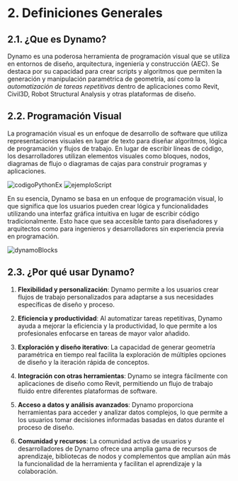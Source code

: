
# 2. Definiciones Generales
## 2.1. ¿Que es Dynamo?
Dynamo es una poderosa herramienta de programación visual 
que se utiliza en entornos de diseño, arquitectura, ingeniería 
y construcción (AEC). Se destaca por su capacidad para crear scripts 
y algoritmos que permiten la generación y manipulación paramétrica 
de geometría, así como la *automatización de tareas repetitivas* 
dentro de aplicaciones como Revit, Civil3D, Robot Structural Analysis 
y otras plataformas de diseño.

## 2.2. Programación Visual
La programación visual es un enfoque de desarrollo de software 
que utiliza representaciones visuales en lugar de texto para diseñar algoritmos, 
lógica de programación y flujos de trabajo. En lugar de escribir líneas de código, 
los desarrolladores utilizan elementos visuales como bloques, nodos, 
diagramas de flujo o diagramas de cajas para construir programas y aplicaciones.

<div style={{ display: 'flex', justifyContent: 'center' }}>
  <img
    src={require('./img/codigoPythonEx.png').default}
    alt="codigoPythonEx"
    style={{ width: '40%', marginRight: '10px' }}
  />
  <img
    src={require('./img/ejemploScript.png').default}
    alt="ejemploScript"
    style={{ width: '60%', marginLeft: '10px' }}
  />
</div>


En su esencia, Dynamo se basa en un enfoque de programación visual,
lo que significa que los usuarios pueden crear lógica y 
funcionalidades utilizando una interfaz gráfica intuitiva 
en lugar de escribir código tradicionalmente. 
Esto hace que sea accesible tanto para diseñadores y arquitectos como 
para ingenieros y desarrolladores sin experiencia previa en programación.

<div style={{ textAlign: 'center' }}>
  <img
  src={require('./img/dynamoBlocks.png').default}
  alt="dynamoBlocks"/>
</div>


## 2.3. ¿Por qué usar Dynamo?

1. **Flexibilidad y personalización**: Dynamo permite a los usuarios crear 
flujos de trabajo personalizados para adaptarse a sus necesidades 
específicas de diseño y proceso.

2. **Eficiencia y productividad**: Al automatizar tareas repetitivas, 
Dynamo ayuda a mejorar la eficiencia y la productividad, 
lo que permite a los profesionales enfocarse en tareas de mayor valor añadido.

3. **Exploración y diseño iterativo**: La capacidad de generar geometría paramétrica 
en tiempo real facilita la exploración de múltiples opciones de diseño y 
la iteración rápida de conceptos.

4. **Integración con otras herramientas**: Dynamo se integra fácilmente con aplicaciones 
de diseño como Revit, permitiendo un flujo de trabajo fluido entre diferentes 
plataformas de software.

5. **Acceso a datos y análisis avanzados**: Dynamo proporciona herramientas para 
acceder y analizar datos complejos, lo que permite a los usuarios tomar 
decisiones informadas basadas en datos durante el proceso de diseño.

6. **Comunidad y recursos**: La comunidad activa de usuarios y desarrolladores 
de Dynamo ofrece una amplia gama de recursos de aprendizaje, 
bibliotecas de nodos y complementos que amplían aún más la funcionalidad 
de la herramienta y facilitan el aprendizaje y la colaboración.









